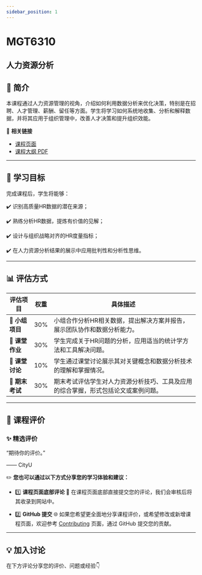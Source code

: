 ```yaml
---
sidebar_position: 1
---
```


# MGT6310
## 人力资源分析

## **📘 简介**
本课程通过人力资源管理的视角，介绍如何利用数据分析来优化决策，特别是在招聘、人才管理、薪酬、留任等方面。学生将学习如何系统地收集、分析和解释数据，并将其应用于组织管理中，改善人才决策和提升组织效能。

🔗 **相关链接**
- [课程页面](https://www.cityu.edu.hk/catalogue/pg/202425/course/MGT6310.htm)
- [课程大纲 PDF](https://www.cityu.edu.hk/catalogue/pg/202425/course/MGT6310.pdf)

---

## **🎯 学习目标**

完成课程后，学生将能够：

✔️ 识别高质量HR数据的潜在来源；

✔️ 熟练分析HR数据，提炼有价值的见解；

✔️ 设计与组织战略对齐的HR度量指标；

✔️ 在人力资源分析结果的展示中应用批判性和分析性思维。

---

## **📊 评估方式**

| **评估项目**           | **权重** | **具体描述**                                                                                       |
|-----------------------|---------|---------------------------------------------------------------------------------------------------|
| **📄 小组项目**        | 30%     | 小组合作分析HR相关数据，提出解决方案并报告，展示团队协作和数据分析能力。                         |
| **📄 课堂作业**        | 30%     | 学生完成关于HR问题的分析，应用适当的统计学方法和工具解决问题。                                    |
| **📄 课堂讨论**        | 10%     | 学生通过课堂讨论展示其对关键概念和数据分析技术的理解和掌握情况。                                  |
| **📝 期末考试**        | 30%     | 期末考试评估学生对人力资源分析技巧、工具及应用的综合掌握，形式包括论文或案例问题。               |

---

## **💬 课程评价**

### ✨ **精选评价**
<div className={commentStyles.commentBox}>
    <p className={commentStyles.commentText}>
        “期待你的评价。”
    </p>
    <p className={commentStyles.commentAuthor}>—— CityU</p>
</div>

✏️ **您也可以通过以下方式分享您的学习体验和建议：**

- 1️⃣ **课程页面底部评论**
💬 在课程页面底部直接提交您的评论，我们会审核后将其收录到网站中。

- 2️⃣ **GitHub 提交**
🌐 如果您希望更全面地分享课程评价，或希望修改或新增课程页面，欢迎参考 [Contributing](/contributing) 页面，通过 GitHub 提交您的贡献。


---

## **💡 加入讨论**

在下方评论分享您的评价、问题或经验👇
<Utterances />